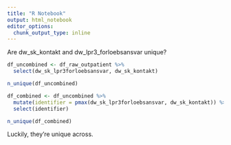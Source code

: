 ```yaml
---
title: "R Notebook"
output: html_notebook
editor_options: 
  chunk_output_type: inline
---
```


Are dw_sk_kontakt and dw_lpr3_forloebsansvar unique?

```r
df_uncombined <- df_raw_outpatient %>% 
  select(dw_sk_lpr3forloebsansvar, dw_sk_kontakt)

n_unique(df_uncombined)
```

```r
df_combined <- df_uncombined %>% 
  mutate(identifier = pmax(dw_sk_lpr3forloebsansvar, dw_sk_kontakt)) %>% 
  select(identifier)

n_unique(df_combined)
```

Luckily, they're unique across. 